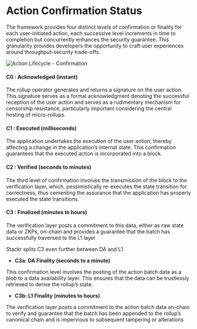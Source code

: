 # Action Confirmation Status

The framework provides four distinct levels of confirmation or finality for each user-initiated action, each successive level increments in time to completion but concurrently enhances the security guarantee. This granularity provides developers the opportunity to craft user experiences around throughput-security trade-offs.

<img
  src="/assets/confirmation-levels.png"
  alt="Action Lifecycle - Confirmation"
/>

#### C0 : Acknowledged (instant)

The rollup operator generates and returns a signature on the user action. This signature serves as a formal acknowledgment denoting the successful reception of the user action and serves as a rudimentary mechanism for censorship resistance, particularly important considering the central hosting of micro-rollups.

#### C1 : Executed (milliseconds)

The application undertakes the execution of the user action, thereby affecting a change in the application’s internal state. This confirmation guarantees that the executed action is incorporated into a block.

#### C2 : Verified (seconds to minutes)

The third level of confirmation involves the transmission of the block to the verification layer, which, pessimistically re-executes the state transition for correctness, thus cementing the assurance that the application has properly executed the state transitions.

#### C3 : Finalized (minutes to hours)

The verification layer posts a commitment to this data, either as raw state data or ZKPs, on-chain and provides a guarantee that the batch has successfully traversed to the L1 layer

Stackr splits C3 even further between DA and L1

- **C3a: DA Finality (seconds to a minute)**

This confirmation level involves the posting of the action batch data as a blob to a data availability layer. This ensures that the data can be trustlessly retrieved to derive the rollup’s state.

- **C3b: L1 Finality (minutes to hours)**

The verification layer posts a commitment to the action batch data on-chain to verify and guarantee that the batch has been appended to the rollup’s canonical chain and is impervious to subsequent tampering or alterations
